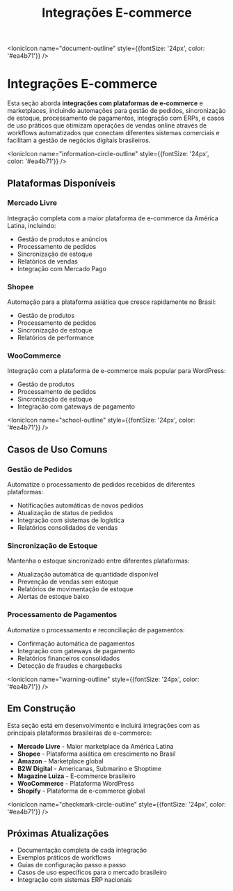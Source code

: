 ﻿---
sidebar_position: 1
title: Integrações E-commerce
description: Nodes para integração com plataformas de e-commerce e marketplaces
keywords: [SUA_SENHA_BANCO_AQUI, ecommerce, marketplace, vendas, integração]
---

<IonicIcon name="document-outline" style={{fontSize: '24px', color: '#ea4b71'}} />

# Integrações E-commerce

Esta seção aborda **integrações com plataformas de e-commerce** e marketplaces, incluindo automações para gestão de pedidos, sincronização de estoque, processamento de pagamentos, integração com ERPs, e casos de uso práticos que otimizam operações de vendas online através de workflows automatizados que conectam diferentes sistemas comerciais e facilitam a gestão de negócios digitais brasileiros.

<IonicIcon name="information-circle-outline" style={{fontSize: '24px', color: '#ea4b71'}} />

## Plataformas Disponíveis

### Mercado Livre
Integração completa com a maior plataforma de e-commerce da América Latina, incluindo:
- Gestão de produtos e anúncios
- Processamento de pedidos
- Sincronização de estoque
- Relatórios de vendas
- Integração com Mercado Pago

### Shopee
Automação para a plataforma asiática que cresce rapidamente no Brasil:
- Gestão de produtos
- Processamento de pedidos
- Sincronização de estoque
- Relatórios de performance

### WooCommerce
Integração com a plataforma de e-commerce mais popular para WordPress:
- Gestão de produtos
- Processamento de pedidos
- Sincronização de estoque
- Integração com gateways de pagamento

<IonicIcon name="school-outline" style={{fontSize: '24px', color: '#ea4b71'}} />

## Casos de Uso Comuns

### Gestão de Pedidos
Automatize o processamento de pedidos recebidos de diferentes plataformas:
- Notificações automáticas de novos pedidos
- Atualização de status de pedidos
- Integração com sistemas de logística
- Relatórios consolidados de vendas

### Sincronização de Estoque
Mantenha o estoque sincronizado entre diferentes plataformas:
- Atualização automática de quantidade disponível
- Prevenção de vendas sem estoque
- Relatórios de movimentação de estoque
- Alertas de estoque baixo

### Processamento de Pagamentos
Automatize o processamento e reconciliação de pagamentos:
- Confirmação automática de pagamentos
- Integração com gateways de pagamento
- Relatórios financeiros consolidados
- Detecção de fraudes e chargebacks

<IonicIcon name="warning-outline" style={{fontSize: '24px', color: '#ea4b71'}} />

## Em Construção

Esta seção está em desenvolvimento e incluirá integrações com as principais plataformas brasileiras de e-commerce:

- **Mercado Livre** - Maior marketplace da América Latina
- **Shopee** - Plataforma asiática em crescimento no Brasil
- **Amazon** - Marketplace global
- **B2W Digital** - Americanas, Submarino e Shoptime
- **Magazine Luiza** - E-commerce brasileiro
- **WooCommerce** - Plataforma WordPress
- **Shopify** - Plataforma de e-commerce global

<IonicIcon name="checkmark-circle-outline" style={{fontSize: '24px', color: '#ea4b71'}} />

## Próximas Atualizações

- Documentação completa de cada integração
- Exemplos práticos de workflows
- Guias de configuração passo a passo
- Casos de uso específicos para o mercado brasileiro
- Integração com sistemas ERP nacionais
